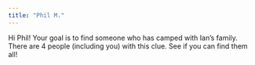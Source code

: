 ```yaml
---
title: "Phil M."
---
```


Hi Phil! Your goal is to find someone who has camped with Ian's family. There are 4 people (including you) with this clue. See if you can find them all!
